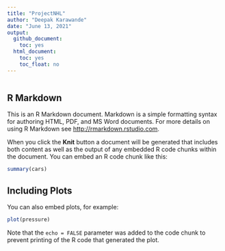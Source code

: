 ```yaml
---
title: "ProjectNHL"
author: "Deepak Karawande"
date: "June 13, 2021"
output:
  github_document:
    toc: yes
  html_document:
    toc: yes
    toc_float: no
---
```


```r

```

## R Markdown

This is an R Markdown document. Markdown is a simple formatting syntax for authoring HTML, PDF, and MS Word documents. For more details on using R Markdown see <http://rmarkdown.rstudio.com>.

When you click the **Knit** button a document will be generated that includes both content as well as the output of any embedded R code chunks within the document. You can embed an R code chunk like this:

```r
summary(cars)
```

## Including Plots

You can also embed plots, for example:

```r
plot(pressure)
```

Note that the `echo = FALSE` parameter was added to the code chunk to prevent printing of the R code that generated the plot.
